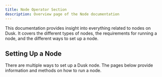 ```yaml
---
title: Node Operator Section
description: Overview page of the Node documentation
---
```


This documentation provides insight into everything related to nodes on Dusk. It covers the different types of nodes, the requirements for running a node, and the different ways to set up a node.

## Setting Up a Node

There are multiple ways to set up a Dusk node. The pages below provide information and methods on how to run a node.

<CardGrid>
        <LinkCard title="Node Requirements" href="./node-setup/getting-started" description="Hardware and software requirements for running a node."/>
        <LinkCard title="Build from Source" href="./node-setup/build-from-source" description="Guides you through the process of compiling your node from the Rusk source code."/>
        <LinkCard title="Docker Image" href="./node-setup/docker-image" description="A convenient way to run a node through a Docker container."/>
</CardGrid>
